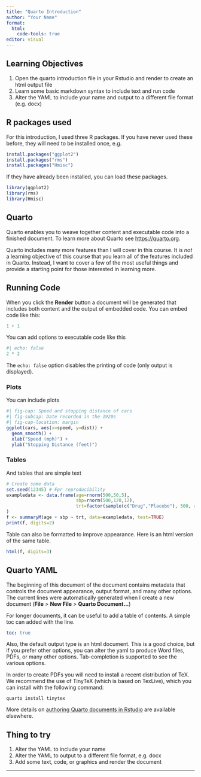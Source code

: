 ```yaml
---
title: "Quarto Introduction"
author: "Your Name"
format:
  html:
    code-tools: true
editor: visual
---
```


## Learning Objectives

1.  Open the quarto introduction file in your Rstudio and render to create an html output file
2.  Learn some basic markdown syntax to include text and run code
3.  Alter the YAML to include your name and output to a different file format (e.g. docx)

## R packages used

For this introduction, I used three R packages. If you have never used these before, they will need to be installed once, e.g.

``` r
install.packages("ggplot2")
install.packages("rms")
install.packages("Hmisc")
```

If they have already been installed, you can load these packages.

```r
library(ggplot2)
library(rms)
library(Hmisc)
```

## Quarto

Quarto enables you to weave together content and executable code into a finished document. To learn more about Quarto see <https://quarto.org>.

Quarto includes many more features than I will cover in this course. It is *not* a learning objective of this course that you learn all of the features included in Quarto. Instead, I want to cover a few of the most useful things and provide a starting point for those interested in learning more.

## Running Code

When you click the **Render** button a document will be generated that includes both content and the output of embedded code. You can embed code like this:

```r
1 + 1
```

You can add options to executable code like this

```r
#| echo: false
2 * 2
```

The `echo: false` option disables the printing of code (only output is displayed).

### Plots

You can include plots

```r
#| fig-cap: Speed and stopping distance of cars
#| fig-subcap: Date recorded in the 1920s
#| fig-cap-location: margin
ggplot(cars, aes(x=speed, y=dist)) + 
  geom_smooth() + 
  xlab("Speed (mph)") + 
  ylab("Stopping Distance (feet)")
```

### Tables

And tables that are simple text

```r
# Create some data
set.seed(12345) # Fpr reproducibility
exampledata <- data.frame(age=rnorm(500,50,5),
                          sbp=rnorm(500,120,12),
                          trt=factor(sample(c("Drug","Placebo"), 500, replace=TRUE))
)
f <- summaryM(age + sbp ~ trt, data=exampledata, test=TRUE)
print(f, digits=2)
```

Table can also be formatted to improve appearance. Here is an html version of the same table.

```r
html(f, digits=3)
```

## Quarto YAML

The beginning of this document of the document contains metadata that controls the document appearance, output format, and many other options. The current lines were automatically generated when I create a new document (**File** \> **New File** \> **Quarto Document...**)

For longer documents, it can be useful to add a table of contents. A simple toc can added with the line.

``` yaml
toc: true
```

Also, the default output type is an html document. This is a good choice, but if you prefer other options, you can alter the yaml to produce Word files, PDFs, or many other options. Tab-completion is supported to see the various options.

In order to create PDFs you will need to install a recent distribution of TeX. We recommend the use of TinyTeX (which is based on TexLive), which you can install with the following command:

``` terminal
quarto install tinytex
```

More details on [authoring Quarto documents in Rstudio](https://quarto.org/docs/get-started/authoring/rstudio.html) are available elsewhere.

## Thing to try

1.  Alter the YAML to include your name
2.  Alter the YAML to output to a different file format, e.g. docx
3.  Add some text, code, or graphics and render the document

------------------------------------------------------------------------
